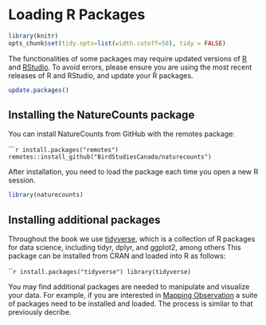 # Loading R Packages {#Package2}

```r

library(knitr)
opts_chunk$set(tidy.opts=list(width.cutoff=50), tidy = FALSE)

```

The functionalities of some packages may require updated versions of [R](https://www.r-project.org/) and [RStudio](https://www.rstudio.com). To avoid errors, please ensure you are using the most recent releases of R and RStudio, and update your R packages.

```r
update.packages()                         
```

## Installing the NatureCounts package {#Package2.1}

You can install NatureCounts from GitHub with the remotes package:

``````r
install.packages("remotes")
remotes::install_github("BirdStudiesCanada/naturecounts")
```

After installation, you need to load the package each time you open a new R session.

```r
library(naturecounts)
```

## Installing additional packages {#Package2.2}

Throughout the book we use [tidyverse](https://www.tidyverse.org/), which is a collection of R packages for data science, including tidyr, dplyr, and ggplot2, among others This package can be installed from CRAN and loaded into R as follows:

``````r
install.packages("tidyverse")
library(tidyverse)
````

You may find additional packages are needed to manipulate and visualize your data. For example, if you are interested in [Mapping Observation](https://birdstudiescanada.github.io/naturecounts/articles/articles/mapping-observations.html) a suite of packages need to be installed and loaded. The process is similar to that previously decribe.  